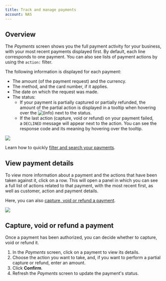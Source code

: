 ```yaml
---
title: Track and manage payments
account: NAS
---
```


Overview
--------

The _Payments_ screen shows you the full payment activity for your business, with your most recent payments displayed first. By default, each line corresponds to one payment. You can also see lists of payment actions by using the `action:` filter.

The following information is displayed for each payment:

*   The amount (of the payment request) and the currency.
*   The method, and the card number, if it applies.
*   The date on which the request was made.
*   The status:
    *   If your payment is partially captured or partially refunded, the amount of the partial action is displayed in a tooltip when hovering over the ![(info)](/s/en_GB/7901/abf7b35644d5a5d1d7e4b0969a83e8eb2b569fb5/_/images/icons/emoticons/information.svg) next to the status.
    *   If the last action (capture, void or refund) on your payment failed, a `DECLINED` message will appear next to the action. You can see the response code and its meaning by hovering over the tooltip.

![](/download/attachments/8488051/dashboard_payments_screen.png?version=1&modificationDate=1598006631637&api=v2)

Learn how to quickly [filter and search your payments](/display/x/Filter+payments).

View payment details
--------------------

To view more information about a payment and the actions that have been taken against it, click on a row. This will open a panel in which you can see a full list of actions related to that payment, with the most recent first, as well as customer, action and payment details.

Here, you can also [capture, void or refund a payment](#Trackandmanagepayments-paymentactions).

![](/download/attachments/8488051/payment_details_panel.png?version=1&modificationDate=1598006631691&api=v2)

Capture, void or refund a payment 
----------------------------------

Once a payment has been authorized, you can decide whether to capture, void or refund it.

1.  In the _Payments_ screen, click on a payment to view its details.
2.  Choose the action you want to take, and, if you want to perform a partial capture or refund, enter an amount.
3.  Click **Confirm**.
4.  Refresh the _Payments_ screen to update the payment's status.
